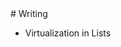 
<div className="flex justify-between items-center">
  # Writing
  <LastUpdatedDate relativePath={`app/writing/page.mdx`} />
</div>

- <Link
    href="/writing/virtualization-in-lists"
    className="text-sm font-medium hover:underline underline-offset-4 decoration-blue-700 dark:decoration-blue-500"
  >
    Virtualization in Lists
  </Link>
